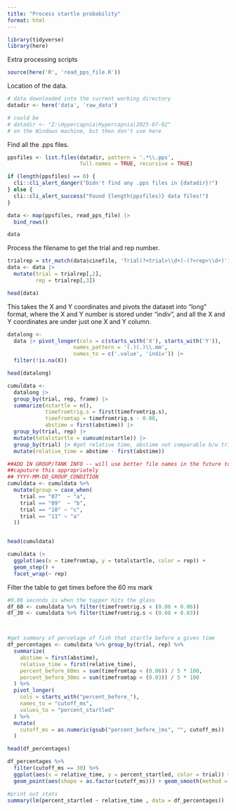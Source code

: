 ```yaml
---
title: "Process startle probability"
format: html
---
```


```r
library(tidyverse)
library(here)
```

Extra processing scripts
```r
source(here('R', 'read_pps_file.R'))
```

Location of the data.
```r
# data downloaded into the current working directory
datadir <- here('data', 'raw_data')

# could be
# datadir <- "Z:\Hypercapnia\Hypercapnia\2025-07-02"
# on the Windows machine, but then don't use here
```

Find all the .pps files.
```r
ppsfiles <- list.files(datadir, pattern = '.*\\.pps',
                       full.names = TRUE, recursive = TRUE)

if (length(ppsfiles) == 0) {
  cli::cli_alert_danger("Didn't find any .pps files in {datadir}!")
} else {
  cli::cli_alert_success("Found {length(ppsfiles)} data files!")
}
```

```r
data <- map(ppsfiles, read_pps_file) |> 
  bind_rows()
```

```r
data
```

Process the filename to get the trial and rep number.
```r
trialrep = str_match(data$cinefile, 'Trial(?<trial>\\d+)-(?<rep>\\d+)')
data <- data |> 
  mutate(trial = trialrep[,2],
         rep = trialrep[,3])
```

```r
head(data)
```

This takes the X and Y coordinates and pivots the dataset into "long" format,
where the X and Y number is stored under "indiv", and all the X and Y coordinates
are under just one X and Y column.
```r
datalong <-
  data |> pivot_longer(cols = c(starts_with('X'), starts_with('Y')),
                     names_pattern = '(.)(.)\\.mm',
                     names_to = c('.value', 'indiv')) |> 
  filter(!is.na(X))

head(datalong)
```

```r
cumuldata <-
  datalong |> 
  group_by(trial, rep, frame) |> 
  summarize(nstartle = n(),
            timefromtrig.s = first(timefromtrig.s),
            timefromtap = timefromtrig.s - 0.08,
            abstime = first(abstime)) |> 
  group_by(trial, rep) |> 
  mutate(totalstartle = cumsum(nstartle)) |>
  group_by(trial) |> #get relative time, abstime not comparable b/w trials
  mutate(relative_time = abstime - first(abstime))

##ADD IN GROUP/TANK INFO -- will use better file names in the future to 
##caputure this appropriately
## YYYY-MM-DD_GROUP_CONDITION
cumuldata <- cumuldata %>%
  mutate(group = case_when(
    trial == "07"  ~ "a",
    trial == "09"  ~ "b",
    trial == "10" ~ "c",
    trial == "11" ~ "a"
  ))


head(cumuldata)
```

```r
cumuldata |> 
  ggplot(aes(x = timefromtap, y = totalstartle, color = rep)) +
  geom_step() +
  facet_wrap(~ rep)
```


Filter the table to get times before the 60 ms mark

```r
#0.08 seconds is when the tapper hits the glass
df_60 <- cumuldata %>% filter(timefromtrig.s < (0.08 + 0.06))
df_30 <- cumuldata %>% filter(timefromtrig.s < (0.08 + 0.03))



#get summary of percetage of fish that startle before a given time
df_percentages <- cumuldata %>% group_by(trial, rep) %>% 
  summarize(
    abstime = first(abstime),
    relative_time = first(relative_time),
    percent_before_60ms = sum(timefromtap < (0.06)) / 5 * 100,
    percent_before_30ms = sum(timefromtap < (0.03)) / 5 * 100
  ) %>%
  pivot_longer(
    cols = starts_with("percent_before_"),
    names_to = "cutoff_ms",
    values_to = "percent_startled"
  ) %>%
  mutate(
    cutoff_ms = as.numeric(gsub("percent_before_|ms", "", cutoff_ms))
  )

head(df_percentages)


```


```r
df_percentages %>%
  filter(cutoff_ms == 30) %>% 
  ggplot(aes(x = relative_time, y = percent_startled, color = trial)) +
  geom_point(aes(shape = as.factor(cutoff_ms))) + geom_smooth(method = "lm", se = FALSE)

#print out stats
summary(lm(percent_startled ~ relative_time , data = df_percentages))
```

